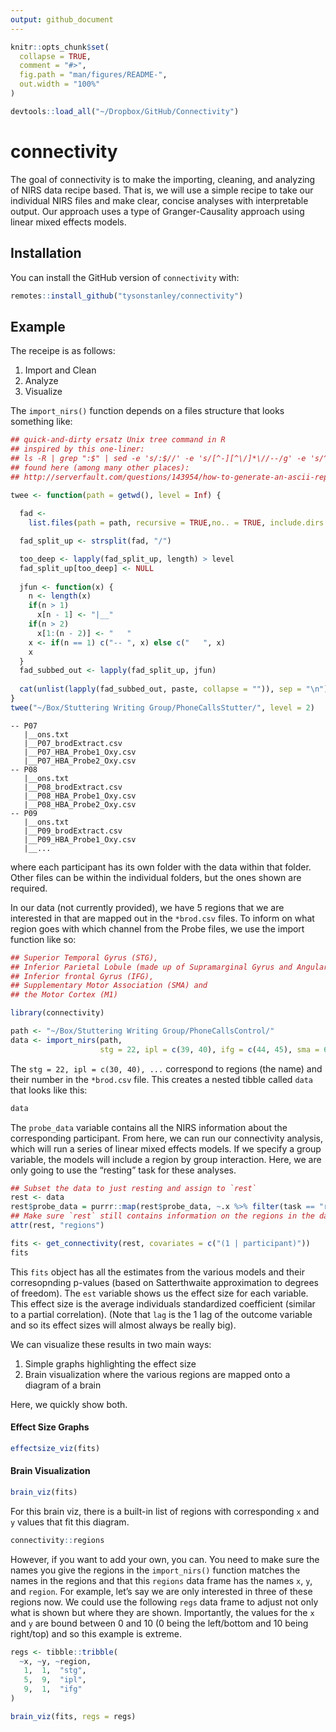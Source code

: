 ```yaml
---
output: github_document
---
```


<!-- README.md is generated from README.Rmd. Please edit that file -->

```r
knitr::opts_chunk$set(
  collapse = TRUE,
  comment = "#>",
  fig.path = "man/figures/README-",
  out.width = "100%"
)

devtools::load_all("~/Dropbox/GitHub/Connectivity")
```
# connectivity

The goal of connectivity is to make the importing, cleaning, and analyzing of NIRS data recipe based. That is, we will use a simple recipe to take our individual NIRS files and make clear, concise analyses with interpretable output. Our approach uses a type of Granger-Causality approach using linear mixed effects models.

## Installation

You can install the GitHub version of `connectivity` with:

``` r
remotes::install_github("tysonstanley/connectivity")
```

## Example

The receipe is as follows:

1. Import and Clean
2. Analyze
3. Visualize

The `import_nirs()` function depends on a files structure that looks something like:

```r
## quick-and-dirty ersatz Unix tree command in R
## inspired by this one-liner:
## ls -R | grep ":$" | sed -e 's/:$//' -e 's/[^-][^\/]*\//--/g' -e 's/^/   /' -e 's/-/|/'
## found here (among many other places):
## http://serverfault.com/questions/143954/how-to-generate-an-ascii-representation-of-a-unix-file-hierarchy

twee <- function(path = getwd(), level = Inf) {
  
  fad <-
    list.files(path = path, recursive = TRUE,no.. = TRUE, include.dirs = TRUE)

  fad_split_up <- strsplit(fad, "/")

  too_deep <- lapply(fad_split_up, length) > level
  fad_split_up[too_deep] <- NULL
  
  jfun <- function(x) {
    n <- length(x)
    if(n > 1)
      x[n - 1] <- "|__"
    if(n > 2)
      x[1:(n - 2)] <- "   "
    x <- if(n == 1) c("-- ", x) else c("   ", x)
    x
  }
  fad_subbed_out <- lapply(fad_split_up, jfun)
  
  cat(unlist(lapply(fad_subbed_out, paste, collapse = "")), sep = "\n")
}
twee("~/Box/Stuttering Writing Group/PhoneCallsStutter/", level = 2)
```
```
-- P07
   |__ons.txt
   |__P07_brodExtract.csv
   |__P07_HBA_Probe1_Oxy.csv
   |__P07_HBA_Probe2_Oxy.csv
-- P08
   |__ons.txt
   |__P08_brodExtract.csv
   |__P08_HBA_Probe1_Oxy.csv
   |__P08_HBA_Probe2_Oxy.csv
-- P09
   |__ons.txt
   |__P09_brodExtract.csv
   |__P09_HBA_Probe1_Oxy.csv
   |__...
```   

where each participant has its own folder with the data within that folder. Other files can be within the individual folders, but the ones shown are required.

In our data (not currently provided), we have 5 regions that we are interested in that are mapped out in the `*brod.csv` files. To inform on what region goes with which channel from the Probe files, we use the import function like so:

```r
## Superior Temporal Gyrus (STG),
## Inferior Parietal Lobule (made up of Supramarginal Gyrus and Angular Gyrus),
## Inferior frontal Gyrus (IFG),
## Supplementary Motor Association (SMA) and
## the Motor Cortex (M1)

library(connectivity)

path <- "~/Box/Stuttering Writing Group/PhoneCallsControl/"
data <- import_nirs(path,
                    stg = 22, ipl = c(39, 40), ifg = c(44, 45), sma = 6, m1 = 4)
```

The `stg = 22, ipl = c(30, 40), ...` correspond to regions (the name) and their number in the `*brod.csv` file. This creates a nested tibble called `data` that looks like this:

```r
data
```

The `probe_data` variable contains all the NIRS information about the corresponding participant. From here, we can run our connectivity analysis, which will run a series of linear mixed effects models. If we specify a group variable, the models will include a region by group interaction. Here, we are only going to use the "resting" task for these analyses.

```r
## Subset the data to just resting and assign to `rest`
rest <- data 
rest$probe_data = purrr::map(rest$probe_data, ~.x %>% filter(task == "rest"))
## Make sure `rest` still contains information on the regions in the data
attr(rest, "regions")
```


```r
fits <- get_connectivity(rest, covariates = c("(1 | participant)"))
fits
```

This `fits` object has all the estimates from the various models and their corresopnding p-values (based on Satterthwaite approximation to degrees of freedom). The `est` variable shows us the effect size for each variable. This effect size is the average individuals standardized coefficient (similar to a partial correlation). (Note that `lag` is the 1 lag of the outcome variable and so its effect sizes will almost always be really big).

We can visualize these results in two main ways:

1. Simple graphs highlighting the effect size
2. Brain visualization where the various regions are mapped onto a diagram of a brain

Here, we quickly show both.

#### Effect Size Graphs

```r
effectsize_viz(fits)
```


#### Brain Visualization

```r
brain_viz(fits)
```

For this brain viz, there is a built-in list of regions with corresponding `x` and `y` values that fit this diagram.

```r
connectivity::regions
```

However, if you want to add your own, you can. You need to make sure the names you give the regions in the `import_nirs()` function matches the names in the regions and that this `regions` data frame has the names `x`, `y`, and `region`. For example, let's say we are only interested in three of these regions now. We could use the following `regs` data frame to adjust not only what is shown but where they are shown. Importantly, the values for the `x` and `y` are bound between 0 and 10 (0 being the left/bottom and 10 being right/top) and so this example is extreme.

```r
regs <- tibble::tribble(
  ~x, ~y, ~region,
   1,  1,  "stg",
   5,  9,  "ipl",
   9,  1,  "ifg" 
)

brain_viz(fits, regs = regs)
```





